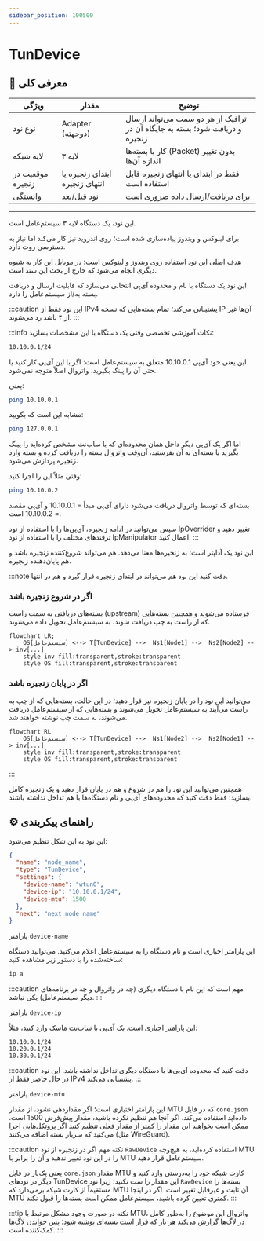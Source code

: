 ```yaml
---
sidebar_position: 100500
---
```


# TunDevice

## 📖 معرفی کلی

| ویژگی               | مقدار                     | توضیح                                                                 |
|---------------------|---------------------------|------------------------------------------------------------------------|
| نوع نود             | Adapter (دو‌جهته)         | ترافیک از هر دو سمت می‌تواند ارسال و دریافت شود؛ بسته به جایگاه آن در زنجیره |
| لایه شبکه           | لایه ۳                    | کار با بسته‌ها (Packet) بدون تغییر اندازه آن‌ها                      |
| موقعیت در زنجیره    | ابتدای زنجیره یا انتهای زنجیره | فقط در ابتدای یا انتهای زنجیره قابل استفاده است                      |
| وابستگی             | نود قبل/بعد               | برای دریافت/ارسال داده ضروری است                                      |

---




این نود، یک دستگاه لایه ۳ سیستم‌عامل است.

برای لینوکس و ویندوز پیاده‌سازی شده است؛ روی اندروید نیز کار می‌کند اما نیاز به دسترسی روت دارد.

هدف اصلی این نود استفاده روی ویندوز و لینوکس است؛ در موبایل این کار به شیوه دیگری انجام می‌شود که خارج از بحث این سند است.

این نود یک دستگاه با نام و محدوده آی‌پی انتخابی می‌سازد که قابلیت ارسال و دریافت بسته به/از سیستم‌عامل را دارد.

:::caution
این نود فقط از IPv4 پشتیبانی می‌کند؛ تمام بسته‌هایی که نسخه IP آن‌ها غیر از ۴ باشد رد می‌شوند.
:::

:::info نکات آموزشی تخصصی
وقتی یک دستگاه با این مشخصات بسازید:

```sh
10.10.0.1/24
```
این یعنی خود آی‌پی 10.10.0.1 متعلق به سیستم‌عامل است؛ اگر با این آی‌پی کار کنید یا حتی آن را پینگ بگیرید، واتروال اصلاً متوجه نمی‌شود.

یعنی:

```sh
ping 10.10.0.1
```

مشابه این است که بگویید:

```sh
ping 127.0.0.1
```

اما اگر یک آی‌پی دیگر داخل همان محدوده‌ای که با ساب‌نت مشخص کرده‌اید را پینگ بگیرید یا بسته‌ای به آن بفرستید، آن‌وقت واتروال بسته را دریافت کرده و بسته وارد زنجیره پردازش می‌شود.

وقتی مثلاً این را اجرا کنید:

```sh
ping 10.10.0.2
```

بسته‌ای که توسط واتروال دریافت می‌شود دارای آی‌پی مبدأ = 10.10.0.1 و آی‌پی مقصد = 10.10.0.2 است.

سپس می‌توانید در ادامه زنجیره، آی‌پی‌ها را با استفاده از نود IpOverrider تغییر دهید و ترفندهای مختلف را با استفاده از نود IpManipulator اعمال کنید.
:::

این نود یک آداپتر است؛ به زنجیره‌ها معنا می‌دهد. هم می‌تواند شروع‌کننده زنجیره باشد و هم پایان‌دهنده زنجیره.

:::note دقت کنید
این نود هم می‌تواند در ابتدای زنجیره قرار گیرد و هم در انتها.

### اگر در شروع زنجیره باشد
بسته‌های دریافتی به سمت راست (upstream) فرستاده می‌شوند و همچنین بسته‌هایی که از راست به چپ دریافت شوند، به سیستم‌عامل تحویل داده می‌شوند.

```mermaid
flowchart LR;
    OS[سیستم‌عامل] <--> T[TunDevice] -->  Ns1[Node1] -->  Ns2[Node2] --> inv[...]
    style inv fill:transparent,stroke:transparent
    style OS fill:transparent,stroke:transparent
```


### اگر در پایان زنجیره باشد
می‌توانید این نود را در پایان زنجیره نیز قرار دهید؛ در این حالت، بسته‌هایی که از چپ به راست می‌آیند به سیستم‌عامل تحویل می‌شوند و بسته‌هایی که از سیستم‌عامل دریافت می‌شوند، به سمت چپ نوشته خواهند شد.

```mermaid
flowchart RL
    OS[سیستم‌عامل] <--> T[TunDevice] -->  Ns1[Node2] -->  Ns2[Node1] --> inv[...]
    style inv fill:transparent,stroke:transparent
    style OS fill:transparent,stroke:transparent
```
:::

همچنین می‌توانید این نود را هم در شروع و هم در پایان قرار دهید و یک زنجیره کامل بسازید؛ فقط دقت کنید که محدوده‌های آی‌پی و نام دستگاه‌ها با هم تداخل نداشته باشند.

## ⚙️ راهنمای پیکربندی

این نود به این شکل تنظیم می‌شود:

```json
{
  "name": "node_name",
  "type": "TunDevice",
  "settings": {
    "device-name": "wtun0",
    "device-ip": "10.10.0.1/24",
    "device-mtu": 1500
  },
  "next": "next_node_name"
}
```

پارامتر `device-name`

این پارامتر اجباری است و نام دستگاه را به سیستم‌عامل اعلام می‌کنید. می‌توانید دستگاه ساخته‌شده را با دستور زیر مشاهده کنید:

```sh
ip a
```

:::caution
مهم است که این نام با دستگاه دیگری (چه در واتروال و چه در برنامه‌های دیگر سیستم‌عامل) یکی نباشد.
:::

پارامتر `device-ip`

این پارامتر اجباری است. یک آی‌پی با ساب‌نت ماسک وارد کنید، مثلاً:

```
10.10.0.1/24
10.20.0.1/24
10.30.0.1/24
```

:::caution
دقت کنید که محدوده آی‌پی‌ها با دستگاه دیگری تداخل نداشته باشد. این نود در حال حاضر فقط از IPv4 پشتیبانی می‌کند.
:::

پارامتر `device-mtu`

این پارامتر اختیاری است؛ اگر مقداردهی نشود، از مقدار MTU که در فایل `core.json` داده‌اید استفاده می‌کند. اگر آنجا هم تنظیم نکرده باشید، مقدار پیش‌فرض 1500 است. ممکن است بخواهید این مقدار را کمتر از مقدار فعلی تنظیم کنید اگر پروتکل‌هایی اجرا می‌کنید که سربار بسته اضافه می‌کنند (مثل WireGuard).

:::caution نکته مهم
اگر در زنجیره از نود `RawDevice` استفاده کرده‌اید، به هیچ‌وجه MTU را در این نود تغییر ندهید و آن را برابر با MTU سیستم‌عامل قرار دهید.

یعنی یک‌بار در فایل `core.json` مقدار MTU کارت شبکه خود را به‌درستی وارد کنید و دیگر در نودهای TunDevice این مقدار را ست نکنید؛ زیرا نود `RawDevice` بسته‌ها را مستقیماً از کارت شبکه برمی‌دارد که MTU آن ثابت و غیرقابل تغییر است. اگر در اینجا MTU کمتری تعیین کرده باشید، سیستم‌عامل ممکن است بسته‌ها را قبول نکند.
:::

:::tip نکته
در صورت وجود مشکل مرتبط با MTU، واتروال این موضوع را به‌طور کامل در لاگ‌ها گزارش می‌کند هر بار که قرار است بسته‌ای نوشته شود؛ پس خواندن لاگ‌ها کمک‌کننده است.
:::













